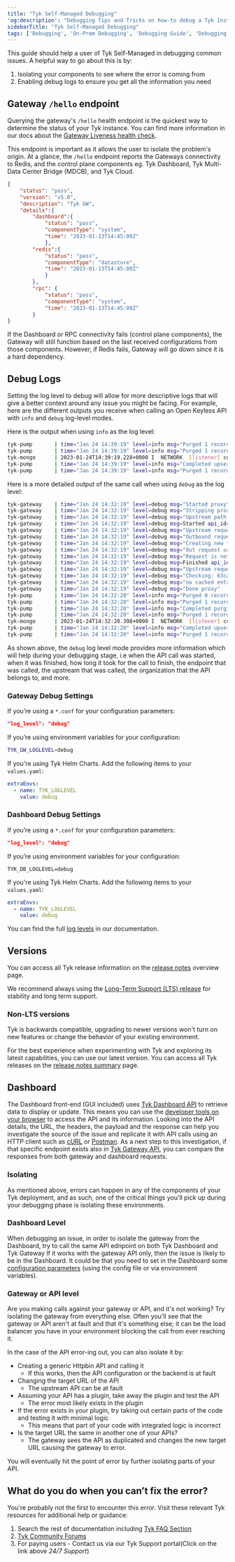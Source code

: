 ```yaml
---
title: "Tyk Self-Managed Debugging"
'og:description': "Debugging Tips and Tricks on how-to debug a Tyk Instance"
sidebarTitle: "Tyk Self-Managed Debugging"
tags: ['Debugging', 'On-Prem Debugging', 'Debugging Guide', 'Debugging Tips', 'Tyk Self-Managed', 'Tyk debugging', 'Tyk debugging series']
---
```


This guide should help a user of Tyk Self-Managed in debugging common issues. A helpful way to go about this is by:

1. Isolating your components to see where the error is coming from
2. Enabling debug logs to ensure you get all the information you need

## Gateway `/hello` endpoint

Querying the gateway's `/hello` health endpoint is the quickest way to determine the status of your Tyk instance. You can find more information in our docs about the [Gateway Liveness health check](/5.5/planning-for-production/ensure-high-availability/health-check).

This endpoint is important as it allows the user to isolate the problem's origin. At a glance, the `/hello` endpoint reports the Gateways connectivity to Redis, and the control plane components eg. Tyk Dashboard, Tyk Multi-Data Center Bridge (MDCB), and Tyk Cloud. 

```json
{
    "status": "pass",
    "version": "v5.0",
    "description": "Tyk GW",
    "details":{
        "dashboard":{
            "status": "pass",
            "componentType": "system",
            "time": "2023-01-13T14:45:00Z"
            },
        "redis":{
            "status": "pass",
            "componentType": "datastore",
            "time": "2023-01-13T14:45:00Z"
            }
        },
        "rpc": {
            "status": "pass",
            "componentType": "system",
            "time": "2023-01-13T14:45:00Z"
        }
}
```

If the Dashboard or RPC connectivity fails (control plane components), the Gateway will still function based on the last received configurations from those components. However, if Redis fails, Gateway will go down since it is a hard dependency.

## Debug Logs

Setting the log level to debug will allow for more descriptive logs that will give a better context around any issue you might be facing. For example, here are the different outputs you receive when calling an Open Keyless API with `info` and `debug` log-level modes.

Here is the output when using `info` as the log level:

```bash
tyk-pump       | time="Jan 24 14:39:19" level=info msg="Purged 1 records..." prefix=mongo-pump
tyk-pump       | time="Jan 24 14:39:19" level=info msg="Purged 1 records..." prefix=mongo-pump-selective
tyk-mongo      | 2023-01-24T14:39:19.228+0000 I  NETWORK  [listener] connection accepted from 172.20.0.2:51028 #19 (19 connections now open)
tyk-pump       | time="Jan 24 14:39:19" level=info msg="Completed upserting" collection="tyk_analytics_aggregates" prefix=mongo-pump-aggregate
tyk-pump       | time="Jan 24 14:39:19" level=info msg="Purged 1 records..." prefix=mongo-pump-aggregate
```

Here is a more detailed output of the same call when using `debug` as the log level:

```bash
tyk-gateway    | time="Jan 24 14:32:19" level=debug msg="Started proxy"
tyk-gateway    | time="Jan 24 14:32:19" level=debug msg="Stripping proxy listen path: /api1/"
tyk-gateway    | time="Jan 24 14:32:19" level=debug msg="Upstream path is: /get"
tyk-gateway    | time="Jan 24 14:32:19" level=debug msg=Started api_id=63666619de884d0563ee3ccc67d57929 api_name=api1 mw=ReverseProxy org_id=63ca963f6888c7000191890e ts=1674570739659369736
tyk-gateway    | time="Jan 24 14:32:19" level=debug msg="Upstream request URL: /get" api_id=63666619de884d0563ee3ccc67d57929 api_name=api1 mw=ReverseProxy org_id=63ca963f6888c7000191890e
tyk-gateway    | time="Jan 24 14:32:19" level=debug msg="Outbound request URL: http://httpbin.org/get" api_id=63666619de884d0563ee3ccc67d57929 api_name=api1 mw=ReverseProxy org_id=63ca963f6888c7000191890e
tyk-gateway    | time="Jan 24 14:32:19" level=debug msg="Creating new transport" api_id=63666619de884d0563ee3ccc67d57929 api_name=api1 mw=ReverseProxy org_id=63ca963f6888c7000191890e
tyk-gateway    | time="Jan 24 14:32:19" level=debug msg="Out request url: http://httpbin.org/get" api_id=63666619de884d0563ee3ccc67d57929 api_name=api1 mw=ReverseProxy org_id=63ca963f6888c7000191890e
tyk-gateway    | time="Jan 24 14:32:19" level=debug msg="Request is not cacheable" mw=ResponseCacheMiddleware
tyk-gateway    | time="Jan 24 14:32:19" level=debug msg=Finished api_id=63666619de884d0563ee3ccc67d57929 api_name=api1 mw=ReverseProxy ns=316559477 org_id=63ca963f6888c7000191890e
tyk-gateway    | time="Jan 24 14:32:19" level=debug msg="Upstream request took (ms): 316.639871"
tyk-gateway    | time="Jan 24 14:32:19" level=debug msg="Checking: 63ca963f6888c7000191890e" api_id=63666619de884d0563ee3ccc67d57929 api_name=api1 org_id=63ca963f6888c7000191890e
tyk-gateway    | time="Jan 24 14:32:19" level=debug msg="no cached entry found, returning 7 days" api_id=63666619de884d0563ee3ccc67d57929 api_name=api1 org_id=63ca963f6888c7000191890e
tyk-gateway    | time="Jan 24 14:32:19" level=debug msg="Done proxy"
tyk-pump       | time="Jan 24 14:32:20" level=info msg="Purged 0 records..." prefix=mongo-pump-aggregate
tyk-pump       | time="Jan 24 14:32:20" level=info msg="Purged 1 records..." prefix=mongo-pump-selective
tyk-pump       | time="Jan 24 14:32:20" level=info msg="Completed purging the records" collection="tyk_analytics" number of records=1 prefix=mongo-pump
tyk-pump       | time="Jan 24 14:32:20" level=info msg="Purged 1 records..." prefix=mongo-pump
tyk-mongo      | 2023-01-24T14:32:20.398+0000 I  NETWORK  [listener] connection accepted from 172.20.0.3:54712 #19 (19 connections now open)
tyk-pump       | time="Jan 24 14:32:20" level=info msg="Completed upserting" collection="tyk_analytics_aggregates" prefix=mongo-pump-aggregate
tyk-pump       | time="Jan 24 14:32:20" level=info msg="Purged 1 records..." prefix=mongo-pump-aggregate

```

As shown above, the `debug` log level mode provides more information which will help during your debugging stage, i.e when the API call was started, when it was finished, how long it took for the call to finish, the endpoint that was called, the upstream that was called, the organization that the API belongs to, and more.

### Gateway Debug Settings

If you’re using a `*.conf` for your configuration parameters:

```json
"log_level": "debug"
```

If you’re using environment variables for your configuration:

```bash
TYK_GW_LOGLEVEL=debug
```

If you're using Tyk Helm Charts. Add the following items to your `values.yaml`:

```yaml
extraEnvs:
  - name: TYK_LOGLEVEL
    value: debug
```

### Dashboard Debug Settings

If you’re using a `*.conf` for your configuration parameters:

```json
"log_level": "debug"
```

If you’re using environment variables for your configuration:

```
TYK_DB_LOGLEVEL=debug
```

If you're using Tyk Helm Charts. Add the following items to your `values.yaml`:

```yaml
extraEnvs:
  - name: TYK_LOGLEVEL
    value: debug
```

You can find the full [log levels](/5.5/log-data) in our documentation.

## Versions

You can access all Tyk release information on the [release notes](https://tyk.io/docs/developer-support/tyk-release-summary/overview/) overview page.

We recommend always using the [Long-Term Support (LTS) release](/5.5/developer-support/special-releases-and-features/long-term-support-releases) for stability and long term support.

### Non-LTS versions
Tyk is backwards compatible, upgrading to newer versions won't turn on new features or change the behavior of your existing environment.

For the best experience when experimenting with Tyk and exploring its latest capabilities, you can use our latest version. You can access all Tyk releases on the [release notes summary](https://tyk.io/docs/developer-support/tyk-release-summary/overview/) page. 

## Dashboard

The Dashboard front-end (GUI included) uses [Tyk Dashboard API](/5.5/tyk-dashboard-api) to retrieve data to display or update. This means you can use the [developer tools on your browser](https://developer.mozilla.org/en-US/docs/Learn/Common_questions/Tools_and_setup/What_are_browser_developer_tools) to access the API and its information. Looking into the API details, the URL, the headers, the payload and the response can help you investigate the source of the issue and replicate it with API calls using an HTTP client such as [cURL](https://curl.se/) or [Postman](https://www.postman.com/).
As a next step to this investigation, if that specific endpoint exists also in [Tyk Gateway API](/5.5/tyk-gateway-api), you can compare the responses from both gateway and dashboard requests. 

### Isolating

As mentioned above, errors can happen in any of the components of your Tyk deployment, and as such, one of the critical things you'll pick up during your debugging phase is isolating these environments.

### Dashboard Level

When debugging an issue, in order to isolate the gateway from the Dashboard, try to call the same API ednpoint on both Tyk Dashboard and Tyk Gateway 
If it works with the gateway API only, then the issue is likely to be in the Dashboard. It could be that you need to set in the Dashboard some [configuration parameters](https://tyk.io/docs/tyk-dashboard/configuration/) (using the config file or via environment variables).

### Gateway or API level

Are you making calls against your gateway or API, and it's not working? Try isolating the gateway from everything else. Often you'll see that the gateway or API aren't at fault and that it's something else; it can be the load balancer you have in your environment blocking the call from ever reaching it.

In the case of the API error-ing out, you can also isolate it by:

- Creating a generic Httpbin API and calling it
    - If this works, then the API configuration or the backend is at fault
- Changing the target URL of the API
    - The upstream API can be at fault
- Assuming your API has a plugin, take away the plugin and test the API
    - The error most likely exists in the plugin
- If the error exists in your plugin, try taking out certain parts of the code and testing it with minimal logic
    - This means that part of your code with integrated logic is incorrect
- Is the target URL the same in another one of your APIs?
    - The gateway sees the API as duplicated and changes the new target URL causing the gateway to error.

You will eventually hit the point of error by further isolating parts of your API.

## What do you do when you can’t fix the error?
You're probably not the first to encounter this error. Visit these relevant Tyk resources for additional help or guidance:

1. Search the rest of documentation including [Tyk FAQ Section](/5.5/frequently-asked-questions)
2. [Tyk Community Forums](https://community.tyk.io/)
3. For paying users - Contact us via our Tyk Support portal(Click on the link above *24/7 Support*)
